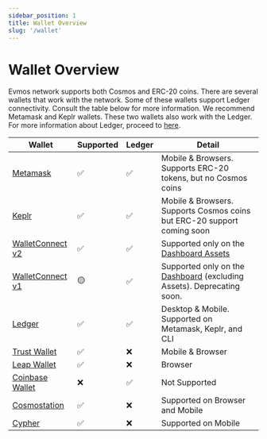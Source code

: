```yaml
---
sidebar_position: 1
title: Wallet Overview
slug: '/wallet'
---
```


# Wallet Overview

Evmos network supports both Cosmos and ERC-20 coins. There are several wallets that work with the network. Some of these wallets support Ledger connectivity. Consult the table below for more information. We recommend Metamask and Keplr wallets. These two wallets also work with the Ledger. For more information about Ledger, proceed to [here](./connect-your-wallet/ledger).

| Wallet                 | Supported  | Ledger | Detail                                  |
| ---------------------- | ---------- |---------|-------------------------------------------
| [Metamask](https://metamask.io/)               | ✅   | ✅    | Mobile & Browsers. Supports ERC-20 tokens, but no Cosmos coins|
| [Keplr](https://www.keplr.app/)                  | ✅ | ✅        | Mobile & Browsers. Supports Cosmos coins but ERC-20 support coming soon |
| [WalletConnect v2](https://docs.walletconnect.com/2.0)       | ✅   | ✅      | Supported only on the [Dashboard Assets](https://app.evmos.org/assets)
| [WalletConnect v1](https://docs.walletconnect.com/1.0/)       | 🟡   | ✅      | Supported only on the [Dashboard](https://app.evmos.org/) (excluding Assets). Deprecating soon. |
| [Ledger](https://www.ledger.com/)                 | ✅   | ✅      | Desktop & Mobile. Supported on Metamask, Keplr, and CLI |
| [Trust Wallet](https://trustwallet.com/)           | ✅   | ❌      | Mobile & Browser |
| [Leap Wallet](https://www.leapwallet.io/)           | ✅   | ❌      | Browser |
| [Coinbase Wallet](https://www.coinbase.com/wallet)           | ❌   | ✅      | Not Supported |
| [Cosmostation](https://wallet.cosmostation.io/cosmos)           | ✅   | ❌      | Supported on Browser and Mobile |
| [Cypher](https://www.cypherwallet.io/)           | ✅   | ❌      | Supported on Mobile |
